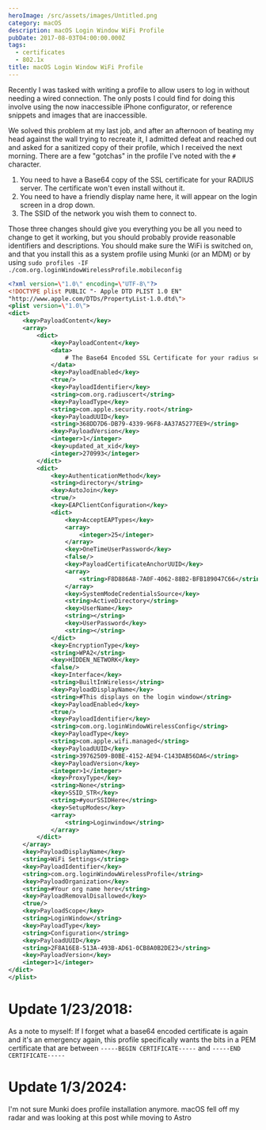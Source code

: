 ```yaml
---
heroImage: /src/assets/images/Untitled.png
category: macOS
description: macOS Login Window WiFi Profile
pubDate: 2017-08-03T04:00:00.000Z
tags:
  - certificates
  - 802.1x
title: macOS Login Window WiFi Profile
---
```


Recently I was tasked with writing a profile to allow users to log in without needing a wired connection. The only posts I could find for doing this involve using the now inaccessible iPhone configurator, or reference snippets and images that are inaccessible.

We solved this problem at my last job, and after an afternoon of beating my head against the wall trying to recreate it, I admitted defeat and reached out and asked for a sanitized copy of their profile, which I received the next morning. There are a few "gotchas" in the profile I've noted with the `#` character.

1. You need to have a Base64 copy of the SSL certificate for your RADIUS server. The certificate won't even install without it.
2. You need to have a friendly display name here, it will appear on the login screen in a drop down.
3. The SSID of the network you wish them to connect to.

Those three changes should give you everything you be all you need to change to get it working, but you should probably provide reasonable identifiers and descriptions. You should make sure the WiFi is switched on, and that you install this as a system profile using Munki (or an MDM) or by using `sudo profiles -IF ./com.org.loginWindowWirelessProfile.mobileconfig`

```xml
<?xml version=\"1.0\" encoding=\"UTF-8\"?>
<!DOCTYPE plist PUBLIC "- Apple DTD PLIST 1.0 EN"
"http://www.apple.com/DTDs/PropertyList-1.0.dtd\">
<plist version=\"1.0\">
<dict>
    <key>PayloadContent</key>
    <array>
        <dict>
            <key>PayloadContent</key>
            <data>
                # The Base64 Encoded SSL Certificate for your radius server goes here. This is required.
            </data>
            <key>PayloadEnabled</key>
            <true/>
            <key>PayloadIdentifier</key>
            <string>com.org.radiuscert</string>
            <key>PayloadType</key>
            <string>com.apple.security.root</string>
            <key>PayloadUUID</key>
            <string>368DD7D6-DB79-4339-96F8-AA37A5277EE9</string>
            <key>PayloadVersion</key>
            <integer>1</integer>
            <key>updated_at_xid</key>
            <integer>270993</integer>
        </dict>
        <dict>
            <key>AuthenticationMethod</key>
            <string>directory</string>
            <key>AutoJoin</key>
            <true/>
            <key>EAPClientConfiguration</key>
            <dict>
                <key>AcceptEAPTypes</key>
                <array>
                    <integer>25</integer>
                </array>
                <key>OneTimeUserPassword</key>
                <false/>
                <key>PayloadCertificateAnchorUUID</key>
                <array>
                    <string>F8D886A8-7A0F-4062-88B2-BFB189047C66</string>
                </array>
                <key>SystemModeCredentialsSource</key>
                <string>ActiveDirectory</string>
                <key>UserName</key>
                <string></string>
                <key>UserPassword</key>
                <string></string>
            </dict>
            <key>EncryptionType</key>
            <string>WPA2</string>
            <key>HIDDEN_NETWORK</key>
            <false/>
            <key>Interface</key>
            <string>BuiltInWireless</string>
            <key>PayloadDisplayName</key>
            <string>#This displays on the login window</string>
            <key>PayloadEnabled</key>
            <true/>
            <key>PayloadIdentifier</key>
            <string>com.org.loginWindowWirelessConfig</string>
            <key>PayloadType</key>
            <string>com.apple.wifi.managed</string>
            <key>PayloadUUID</key>
            <string>39762509-B0BE-4152-AE94-C143DAB56DA6</string>
            <key>PayloadVersion</key>
            <integer>1</integer>
            <key>ProxyType</key>
            <string>None</string>
            <key>SSID_STR</key>
            <string>#yourSSIDHere</string>
            <key>SetupModes</key>
            <array>
                <string>Loginwindow</string>
            </array>
        </dict>
    </array>
    <key>PayloadDisplayName</key>
    <string>WiFi Settings</string>
    <key>PayloadIdentifier</key>
    <string>com.org.loginWindowWirelessProfile</string>
    <key>PayloadOrganization</key>
    <string>#Your org name here</string>
    <key>PayloadRemovalDisallowed</key>
    <true/>
    <key>PayloadScope</key>
    <string>LoginWindow</string>
    <key>PayloadType</key>
    <string>Configuration</string>
    <key>PayloadUUID</key>
    <string>2F8A16E8-513A-493B-AD61-0CB8A0B2DE23</string>
    <key>PayloadVersion</key>
    <integer>1</integer>
</dict>
</plist>


```

# Update 1/23/2018:

As a note to myself: If I forget what a base64 encoded certificate is again and it's an emergency again, this profile specifically wants the bits in a PEM certificate that are between `-----BEGIN CERTIFICATE-----` and `-----END CERTIFICATE-----`

# Update 1/3/2024:

I'm not sure Munki does profile installation anymore. macOS fell off my radar and was looking at this post while moving to Astro
